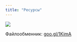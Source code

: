 ```yaml
---
title: "Ресурсы"
---
```


![](images/academy.png)


Файлообменник: [goo.gl/1KimA](https://goo.gl/1KimA)

